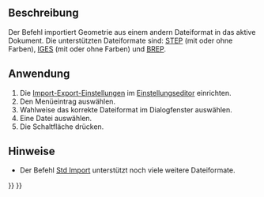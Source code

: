 <languages/>

<div class="mw-translate-fuzzy">
{{Docnav/de
|[[Part_Defeaturing/de|FormelementEntfernen]]
|[[Part_Export/de|Export]]
|[[Part_Workbench/de|Part]]
|IconL=Part_Defeaturing.svg
|IconR=Part_Export.svg
|IconC=Workbench_Part.svg
}}
</div>

<div lang="en" dir="ltr" class="mw-content-ltr">
{{VeryImportantMessage|This command is obsolete, it is not available in {{VersionPlus|1.1}}.<br>Use [[Image:Std_Import.svg|24px]] [[Std_Import|Std Import]] instead.}}
</div>

{{GuiCommand/de
|Name=Part Import‏‎
|Name/de=Part Import
|MenuLocation=Part → Aus CAD-Datei importieren...
|Workbenches=[[Part_Workbench/de|Part]]
|SeeAlso=[[Std_Import/de|Std Import]], [[Import_Export/de|Import Export]]
}}

<span id="Description"></span>
==Beschreibung== 

Der Befehl {{Button|[[Image:Part_Import.svg|24px]] [[Part_Import/de|Part Import]]}} importiert Geometrie aus einem andern Dateiformat in das aktive Dokument. Die unterstützten Dateiformate sind: [https://en.wikipedia.org/wiki/Step_file STEP] (mit oder ohne Farben), [https://en.wikipedia.org/wiki/IGES IGES] (mit oder ohne Farben) und [https://en.wikipedia.org/wiki/BREP BREP].

<span id="Usage"></span>
==Anwendung==

# Die [[Import_Export_Preferences/de|Import-Export-Einstellungen]] im [[Preferences_Editor/de|Einstellungseditor]] einrichten.
# Den Menüeintrag {{MenuCommand|Part → [[File:Part_Import.svg|16px]] Aus CAD-Datei importieren...}} auswählen.
# Wahlweise das korrekte Dateiformat im Dialogfenster auswählen.
# Eine Datei auswählen.
# Die Schaltfläche {{Button|Öffnen}} drücken.

<span id="Notes"></span>
==Hinweise==

* Der Befehl [[Std_Import/de|Std Import]] unterstützt noch viele weitere Dateiformate.


<div class="mw-translate-fuzzy">
{{Docnav/de
|[[Part_Defeaturing/de|FormelementEntfernen]]
|[[Part_Export/de|Export]]
|[[Part_Workbench/de|Part]]
|IconL=Part_Defeaturing.svg
|IconR=Part_Export.svg
|IconC=Workbench_Part.svg
}}
</div>

{{Part_Tools_navi{{#translation:}}}}
{{Userdocnavi{{#translation:}}}}